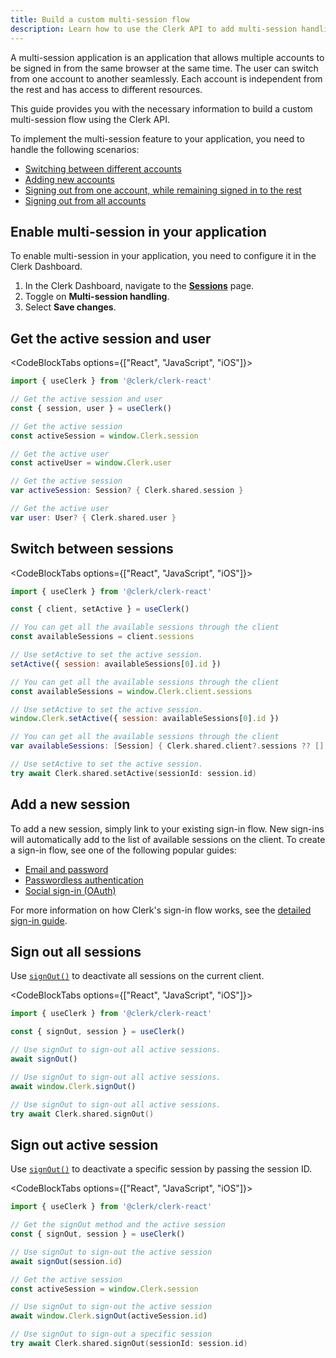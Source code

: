 ```yaml
---
title: Build a custom multi-session flow
description: Learn how to use the Clerk API to add multi-session handling to your application.
---
```


<Include src="_partials/custom-flows-callout" />

A multi-session application is an application that allows multiple accounts to be signed in from the same browser at the same time. The user can switch from one account to another seamlessly. Each account is independent from the rest and has access to different resources.

This guide provides you with the necessary information to build a custom multi-session flow using the Clerk API.

To implement the multi-session feature to your application, you need to handle the following scenarios:

- [Switching between different accounts](#switch-between-sessions)
- [Adding new accounts](#add-a-new-session)
- [Signing out from one account, while remaining signed in to the rest](#sign-out-active-session)
- [Signing out from all accounts](#sign-out-all-sessions)

## Enable multi-session in your application

To enable multi-session in your application, you need to configure it in the Clerk Dashboard.

1. In the Clerk Dashboard, navigate to the [**Sessions**](https://dashboard.clerk.com/last-active?path=sessions) page.
1. Toggle on **Multi-session handling**.
1. Select **Save changes**.

## Get the active session and user

<CodeBlockTabs options={["React", "JavaScript", "iOS"]}>
  ```jsx
  import { useClerk } from '@clerk/clerk-react'

  // Get the active session and user
  const { session, user } = useClerk()
  ```

  ```js
  // Get the active session
  const activeSession = window.Clerk.session

  // Get the active user
  const activeUser = window.Clerk.user
  ```

  ```swift
  // Get the active session
  var activeSession: Session? { Clerk.shared.session }

  // Get the active user
  var user: User? { Clerk.shared.user }
  ```
</CodeBlockTabs>

## Switch between sessions

<CodeBlockTabs options={["React", "JavaScript", "iOS"]}>
  ```jsx
  import { useClerk } from '@clerk/clerk-react'

  const { client, setActive } = useClerk()

  // You can get all the available sessions through the client
  const availableSessions = client.sessions

  // Use setActive to set the active session.
  setActive({ session: availableSessions[0].id })
  ```

  ```js
  // You can get all the available sessions through the client
  const availableSessions = window.Clerk.client.sessions

  // Use setActive to set the active session.
  window.Clerk.setActive({ session: availableSessions[0].id })
  ```

  ```swift
  // You can get all the available sessions through the client
  var availableSessions: [Session] { Clerk.shared.client?.sessions ?? [] }

  // Use setActive to set the active session.
  try await Clerk.shared.setActive(sessionId: session.id)
  ```
</CodeBlockTabs>

## Add a new session

To add a new session, simply link to your existing sign-in flow. New sign-ins will automatically add to the list of available sessions on the client. To create a sign-in flow, see one of the following popular guides:

- [Email and password](/docs/guides/development/custom-flows/email-password)
- [Passwordless authentication](/docs/guides/development/custom-flows/email-sms-otp)
- [Social sign-in (OAuth)](/docs/guides/configure/auth-strategies/social-connections/overview)

For more information on how Clerk's sign-in flow works, see the [detailed sign-in guide](/docs/guides/development/custom-flows/overview#sign-in-flow).

## Sign out all sessions

Use [`signOut()`](/docs/references/javascript/clerk#sign-out) to deactivate all sessions on the current client.

<CodeBlockTabs options={["React", "JavaScript", "iOS"]}>
  ```jsx
  import { useClerk } from '@clerk/clerk-react'

  const { signOut, session } = useClerk()

  // Use signOut to sign-out all active sessions.
  await signOut()
  ```

  ```js
  // Use signOut to sign-out all active sessions.
  await window.Clerk.signOut()
  ```

  ```swift
  // Use signOut to sign-out all active sessions.
  try await Clerk.shared.signOut()
  ```
</CodeBlockTabs>

## Sign out active session

Use [`signOut()`](/docs/references/javascript/clerk#sign-out) to deactivate a specific session by passing the session ID.

<CodeBlockTabs options={["React", "JavaScript", "iOS"]}>
  ```jsx
  import { useClerk } from '@clerk/clerk-react'

  // Get the signOut method and the active session
  const { signOut, session } = useClerk()

  // Use signOut to sign-out the active session
  await signOut(session.id)
  ```

  ```js
  // Get the active session
  const activeSession = window.Clerk.session

  // Use signOut to sign-out the active session
  await window.Clerk.signOut(activeSession.id)
  ```

  ```swift
  // Use signOut to sign-out a specific session
  try await Clerk.shared.signOut(sessionId: session.id)
  ```
</CodeBlockTabs>
